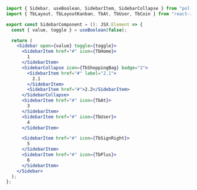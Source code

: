 ```jsx
import { Sidebar, useBoolean, SidebarItem, SidebarCollapse } from "pol-ui";
import { TbLayout, TbLayoutKanban, TbAt, TbUser, TbCoin } from "react-icons/tb";

export const SidebarComponent = (): JSX.Element => {
  const { value, toggle } = useBoolean(false);

  return (
    <Sidebar open={value} toggle={toggle}>
      <SidebarItem href="#" icon={TbHome}>
        1
      </SidebarItem>
      <SidebarCollapse icon={TbShoppingBag} badge="2">
        <SidebarItem href="#" label="2.1">
          2.1
        </SidebarItem>
        <SidebarItem href="#">2.2</SidebarItem>
      </SidebarCollapse>
      <SidebarItem href="#" icon={TbAt}>
        3
      </SidebarItem>
      <SidebarItem href="#" icon={TbUser}>
        4
      </SidebarItem>

      <SidebarItem href="#" icon={TbSignRight}>
        5
      </SidebarItem>
      <SidebarItem href="#" icon={TbPlus}>
        6
      </SidebarItem>
    </Sidebar>
  );
};
```
